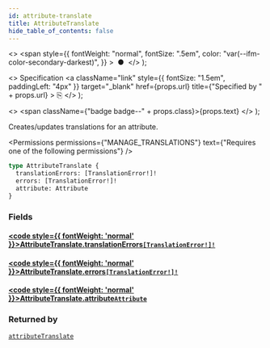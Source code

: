 ```yaml
---
id: attribute-translate
title: AttributeTranslate
hide_table_of_contents: false
---
```


  <>
    <span
      style={{
        fontWeight: "normal",
        fontSize: ".5em",
        color: "var(--ifm-color-secondary-darkest)",
      }}
    >
      &nbsp;●&nbsp;
    </span>
  </>
);

  <>
    Specification
    <a
      className="link"
      style={{ fontSize: "1.5em", paddingLeft: "4px" }}
      target="\_blank"
      href={props.url}
      title={"Specified by " + props.url}
    >
      ⎘
    </a>
  </>
);

  <>
    <span className={"badge badge--" + props.class}>{props.text}</span>
  </>
);

Creates/updates translations for an attribute.

<Permissions
  permissions={"MANAGE_TRANSLATIONS"}
  text={"Requires one of the following permissions"}
/>

```graphql
type AttributeTranslate {
  translationErrors: [TranslationError!]!
  errors: [TranslationError!]!
  attribute: Attribute
}
```

### Fields

#### [<code style={{ fontWeight: 'normal' }}>AttributeTranslate.<b>translationErrors</b></code>](#)<Bullet />[`[TranslationError!]!`](../../../api-reference/miscellaneous/objects/translation-error) <Badge class="secondary" text="non-null"/> <Badge class="secondary" text="object"/> <Badge class="secondary" text="miscellaneous"/>

>

#### [<code style={{ fontWeight: 'normal' }}>AttributeTranslate.<b>errors</b></code>](#)<Bullet />[`[TranslationError!]!`](../../../api-reference/miscellaneous/objects/translation-error) <Badge class="secondary" text="non-null"/> <Badge class="secondary" text="object"/> <Badge class="secondary" text="miscellaneous"/>

>

#### [<code style={{ fontWeight: 'normal' }}>AttributeTranslate.<b>attribute</b></code>](#)<Bullet />[`Attribute`](../../../api-reference/attributes/objects/attribute) <Badge class="secondary" text="object"/> <Badge class="secondary" text="attributes"/>

>

### Returned by

[`attributeTranslate`](../../../api-reference/attributes/mutations/attribute-translate) <Badge class="secondary" text="mutation"/>

